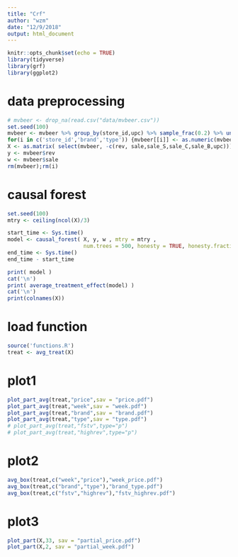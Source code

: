 ```yaml
---
title: "Crf"
author: "wzm"
date: "12/9/2018"
output: html_document
---
```


```r
knitr::opts_chunk$set(echo = TRUE)
library(tidyverse)
library(grf)
library(ggplot2)
```

# data preprocessing

```r
# mvbeer <- drop_na(read.csv("data/mvbeer.csv"))
set.seed(100)
mvbeer <- mvbeer %>% group_by(store_id,upc) %>% sample_frac(0.2) %>% ungroup()
for(i in c('store_id','brand','type')) {mvbeer[[i]] <- as.numeric(mvbeer[[i]])}
X <- as.matrix( select(mvbeer, -c(rev, sale,sale_S,sale_C,sale_B,upc)))
y <- mvbeer$rev
w <- mvbeer$sale
rm(mvbeer);rm(i)
```

# causal forest

```r
set.seed(100)
mtry <- ceiling(ncol(X)/3) 

start_time <- Sys.time()
model <- causal_forest( X, y, w , mtry = mtry ,
                        num.trees = 500, honesty = TRUE, honesty.fraction = 0.5 )
end_time <- Sys.time()
end_time - start_time

print( model )
cat('\n')
print( average_treatment_effect(model) )
cat('\n')
print(colnames(X))
```

# load function

```r
source('functions.R')
treat <- avg_treat(X)
```

# plot1

```r
plot_part_avg(treat,"price",sav = "price.pdf")
plot_part_avg(treat,"week",sav = "week.pdf")
plot_part_avg(treat,"brand",sav = "brand.pdf")
plot_part_avg(treat,"type",sav = "type.pdf")
# plot_part_avg(treat,"fstv",type="p")
# plot_part_avg(treat,"highrev",type="p")
```

# plot2

```r
avg_box(treat,c("week","price"),"week_price.pdf")
avg_box(treat,c("brand","type"),"brand_type.pdf")
avg_box(treat,c("fstv","highrev"),"fstv_highrev.pdf")
```

# plot3

```r
plot_part(X,33, sav = "partial_price.pdf")
plot_part(X,2, sav = "partial_week.pdf")
```